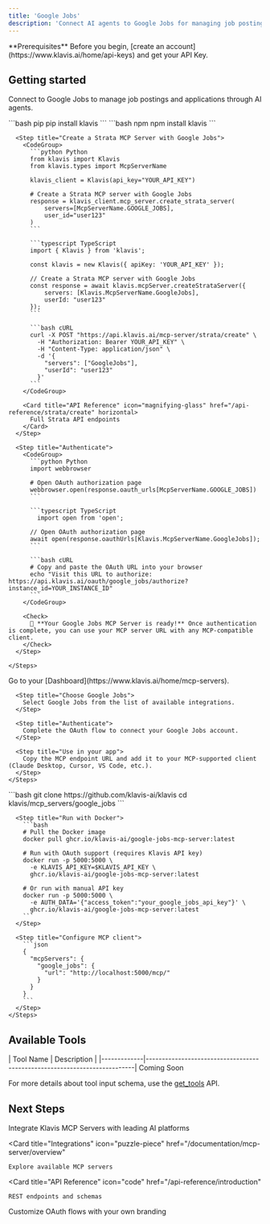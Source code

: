```yaml
---
title: 'Google Jobs'
description: 'Connect AI agents to Google Jobs for managing job postings and applications'
---
```


<Info>
  **Prerequisites**
  Before you begin, [create an account](https://www.klavis.ai/home/api-keys) and get your API Key.
</Info>

## Getting started

Connect to Google Jobs to manage job postings and applications through AI agents.

<Tabs>
  <Tab title="API">
    <Steps>
      <Step title="Install the SDKs (optional)">
        <CodeGroup>
          ```bash pip
          pip install klavis
          ```
          ```bash npm
          npm install klavis
          ```
        </CodeGroup>
      </Step>
      
      <Step title="Create a Strata MCP Server with Google Jobs">
        <CodeGroup>
          ```python Python
          from klavis import Klavis
          from klavis.types import McpServerName
          
          klavis_client = Klavis(api_key="YOUR_API_KEY")

          # Create a Strata MCP server with Google Jobs
          response = klavis_client.mcp_server.create_strata_server(
              servers=[McpServerName.GOOGLE_JOBS],
              user_id="user123"
          )
          ```
          
          ```typescript TypeScript
          import { Klavis } from 'klavis';
          
          const klavis = new Klavis({ apiKey: 'YOUR_API_KEY' });
          
          // Create a Strata MCP server with Google Jobs
          const response = await klavis.mcpServer.createStrataServer({
              servers: [Klavis.McpServerName.GoogleJobs],
              userId: "user123"
          });
          ```
          
          ```bash cURL
          curl -X POST "https://api.klavis.ai/mcp-server/strata/create" \
            -H "Authorization: Bearer YOUR_API_KEY" \
            -H "Content-Type: application/json" \
            -d '{
              "servers": ["GoogleJobs"],
              "userId": "user123"
            }'
          ```
        </CodeGroup>

        <Card title="API Reference" icon="magnifying-glass" href="/api-reference/strata/create" horizontal>
          Full Strata API endpoints
        </Card>
      </Step>
      
      <Step title="Authenticate">
        <CodeGroup>
          ```python Python
          import webbrowser
          
          # Open OAuth authorization page
          webbrowser.open(response.oauth_urls[McpServerName.GOOGLE_JOBS])
          ```
          
          ```typescript TypeScript
            import open from 'open';
          
          // Open OAuth authorization page
          await open(response.oauthUrls[Klavis.McpServerName.GoogleJobs]);
          ```
          
          ```bash cURL
          # Copy and paste the OAuth URL into your browser
          echo "Visit this URL to authorize: https://api.klavis.ai/oauth/google_jobs/authorize?instance_id=YOUR_INSTANCE_ID"
          ```
        </CodeGroup>

        <Check>
          🎉 **Your Google Jobs MCP Server is ready!** Once authentication is complete, you can use your MCP server URL with any MCP-compatible client.
        </Check>
      </Step>
      
    </Steps>
  </Tab>
  
  <Tab title="UI">
    <Steps>
      <Step title="Open Dashboard">
        Go to your [Dashboard](https://www.klavis.ai/home/mcp-servers).
      </Step>
      
      <Step title="Choose Google Jobs">
        Select Google Jobs from the list of available integrations.
      </Step>
      
      <Step title="Authenticate">
        Complete the OAuth flow to connect your Google Jobs account.
      </Step>
      
      <Step title="Use in your app">
        Copy the MCP endpoint URL and add it to your MCP-supported client (Claude Desktop, Cursor, VS Code, etc.).
      </Step>
    </Steps>
  </Tab>
  
  <Tab title="Open Source">
    <Steps>
      <Step title="Clone repository (for developers to build from source)">
        ```bash
        git clone https://github.com/klavis-ai/klavis
        cd klavis/mcp_servers/google_jobs
        ```
      </Step>
      
      <Step title="Run with Docker">
        ```bash
        # Pull the Docker image
        docker pull ghcr.io/klavis-ai/google-jobs-mcp-server:latest
        
        # Run with OAuth support (requires Klavis API key)
        docker run -p 5000:5000 \
          -e KLAVIS_API_KEY=$KLAVIS_API_KEY \
          ghcr.io/klavis-ai/google-jobs-mcp-server:latest
        
        # Or run with manual API key
        docker run -p 5000:5000 \
          -e AUTH_DATA='{"access_token":"your_google_jobs_api_key"}' \
          ghcr.io/klavis-ai/google-jobs-mcp-server:latest
        ```
      </Step>
      
      <Step title="Configure MCP client">
        ```json
        {
          "mcpServers": {
            "google_jobs": {
              "url": "http://localhost:5000/mcp/"
            }
          }
        }
        ```
      </Step>
    </Steps>
  </Tab>
</Tabs>

## Available Tools

<Accordion title="Tools Information">
| Tool Name   | Description                                                              |
|-------------|--------------------------------------------------------------------------|
<Note>
  Coming Soon
</Note>
</Accordion>

<Note>For more details about tool input schema, use the [get_tools](https://docs.klavis.ai/api-reference/mcp-server/get-tools) API.</Note>

## Next Steps

<CardGroup>
  <Card
    title="AI Platform Integrations"
    icon="robot"
    href="/documentation/ai-platform-integration/overview"
  >
    Integrate Klavis MCP Servers with leading AI platforms
  </Card>
  
  <Card
    title="Integrations"
    icon="puzzle-piece"
    href="/documentation/mcp-server/overview"
  >
    Explore available MCP servers
  </Card>
  
  <Card
    title="API Reference"
    icon="code"
    href="/api-reference/introduction"
  >
    REST endpoints and schemas
  </Card>
    <Card
    title="White-label Authentication"
    icon="palette"
    href="/documentation/auth/white-label"
  >
    Customize OAuth flows with your own branding
  </Card>
</CardGroup>
